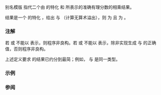{{cpp/title|ratio_multiply}}
{{cpp/numeric/ratio/navbar}}
{{ddcl|header=ratio|since=c++11|1=
template&lt; class R1, class R2 &gt;
using ratio_multiply = /* 见下文 */;
}}

别名模版 {{tt|std::ratio_multiply}} 指代二个由 {{lc|std::ratio}} 的特化 {{tt|R1}} 和 {{tt|R2}} 所表示的准确有理分数的相乘结果。

结果是一个 {{lc|std::ratio}} 的特化 {{c|std::ratio&lt;U, V&gt;}}，给出 {{c|1=Num == R1::num * R2::num}} 与 {{c|1=Denom == R1::den * R2::den}}（计算无算术溢出），则 {{tt|U}} 为 {{c|std::ratio&lt;Num, Denom&gt;::num}} 且 {{tt|V}} 为 {{c|std::ratio&lt;Num, Denom&gt;::den}}。

===注解===
若 {{tt|U}} 或 {{tt|V}} 不能以 {{tt|std::intmax_t}} 表示，则程序非良构。若 {{tt|Num}} 或 {{tt|Denom}} 不能以 {{tt|std::intmax_t}} 表示，除非实现生成 {{tt|U}} 与 {{tt|V}} 的正确值，否则程序非良构。

上述定义要求 {{c|std::ratio_multiply&lt;R1, R2&gt;}} 的结果已约分到最简；例如，{{c|std::ratio_multiply&lt;std::ratio&lt;1, 6&gt;, std::ratio&lt;4, 5&gt;&gt;}} 与 {{c|std::ratio&lt;2, 15&gt;}} 是同一类型。

===示例===
{{example
|
|code=
#include &lt;iostream&gt;
#include &lt;ratio&gt;

int main()
{
    using two_third = std::ratio&lt;2, 3&gt;;
    using one_sixth = std::ratio&lt;1, 6&gt;;
    using product = std::ratio_multiply&lt;two_third, one_sixth&gt;;
    static_assert(std::ratio_equal_v&lt;product, std::ratio&lt;13, 117&gt;&gt;);
    std::cout &lt;&lt; "2/3 * 1/6 = " &lt;&lt; product::num &lt;&lt; '/' &lt;&lt; product::den &lt;&lt; '\n';
}
|output=
2/3 * 1/6 = 1/9
}}

===参阅===
{{dsc begin}}
{{dsc inc|cpp/numeric/ratio/dsc ratio_divide}}
{{dsc end}}

{{langlinks|de|en|es|fr|it|ja|pt|ru}}